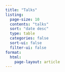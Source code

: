 ```yaml
---
title: "Talks"
listing:
  page-size: 10
  contents: "talks"
  sort: "date desc"
  type: table
  categories: false
  sort-ui: false
  filter-ui: false
format: 
  html:
    page-layout: article
---
```

